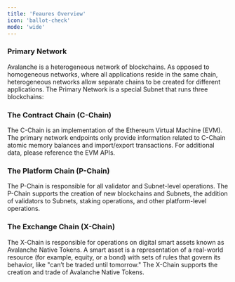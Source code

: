 ```yaml
---
title: 'Feaures Overview'
icon: 'ballot-check'
mode: 'wide'
---
```


### Primary Network ###
Avalanche is a heterogeneous network of blockchains. As opposed to homogeneous networks, where all applications reside in the same chain, heterogeneous networks allow separate chains to be created for different applications. The Primary Network is a special Subnet that runs three blockchains:

### The Contract Chain (C-Chain) ###
The C-Chain is an implementation of the Ethereum Virtual Machine (EVM). The primary network endpoints only provide information related to C-Chain atomic memory balances and import/export transactions. For additional data, please reference the EVM APIs.

### The Platform Chain (P-Chain) ###
The P-Chain is responsible for all validator and Subnet-level operations. The P-Chain supports the creation of new blockchains and Subnets, the addition of validators to Subnets, staking operations, and other platform-level operations.

### The Exchange Chain (X-Chain) ###
The X-Chain is responsible for operations on digital smart assets known as Avalanche Native Tokens. A smart asset is a representation of a real-world resource (for example, equity, or a bond) with sets of rules that govern its behavior, like "can’t be traded until tomorrow." The X-Chain supports the creation and trade of Avalanche Native Tokens.
